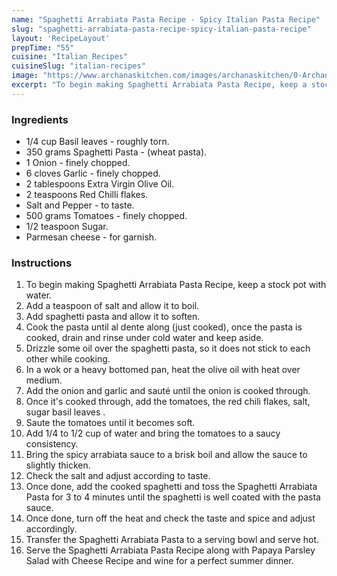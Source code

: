 ---
name: "Spaghetti Arrabiata Pasta Recipe - Spicy Italian Pasta Recipe"
slug: "spaghetti-arrabiata-pasta-recipe-spicy-italian-pasta-recipe"
layout: 'RecipeLayout'
prepTime: "55"
cuisine: "Italian Recipes"
cuisineSlug: "italian-recipes"
image: "https://www.archanaskitchen.com/images/archanaskitchen/0-Archanas-Kitchen-Recipes/2018/Spaghetti_Arrabiata_Pasta_Recipe_-_Spicy_Italian_Pasta_Recipe-1.jpg"
excerpt: "To begin making Spaghetti Arrabiata Pasta Recipe, keep a stock pot with water"
---

### Ingredients

- 1/4 cup Basil leaves - roughly torn.
- 350 grams Spaghetti Pasta - (wheat pasta).
- 1 Onion - finely chopped.
- 6 cloves Garlic - finely chopped.
- 2 tablespoons Extra Virgin Olive Oil.
- 2 teaspoons Red Chilli flakes.
- Salt and Pepper - to taste.
- 500 grams Tomatoes - finely chopped.
- 1/2 teaspoon Sugar.
- Parmesan cheese - for garnish.

### Instructions

1. To begin making Spaghetti Arrabiata Pasta Recipe, keep a stock pot with water.
1. Add a teaspoon of salt and allow it to boil.
1. Add spaghetti pasta and allow it to soften.
1. Cook the pasta until al dente along (just cooked), once the pasta is cooked, drain and rinse under cold water and keep aside.
1. Drizzle some oil over the spaghetti pasta, so it does not stick to each other while cooking.
1. In a wok or a heavy bottomed pan, heat the olive oil with heat over medium.
1. Add the onion and garlic and sauté until the onion is cooked through.
1. Once it's cooked through, add the tomatoes, the red chili flakes, salt, sugar basil leaves .
1. Saute the tomatoes until it becomes soft.
1. Add 1/4 to 1/2 cup of water and bring the tomatoes to a saucy consistency.
1. Bring the spicy arrabiata sauce to a brisk boil and allow the sauce to slightly thicken.
1. Check the salt and adjust according to taste.
1. Once done, add the cooked spaghetti and toss the Spaghetti Arrabiata Pasta for 3 to 4 minutes until the spaghetti is well coated with the pasta sauce.
1. Once done, turn off the heat and check the taste and spice and adjust accordingly.
1. Transfer the Spaghetti Arrabiata Pasta to a serving bowl and serve hot.
1. Serve the Spaghetti Arrabiata Pasta Recipe along with Papaya Parsley Salad with Cheese Recipe and wine for a perfect summer dinner.
